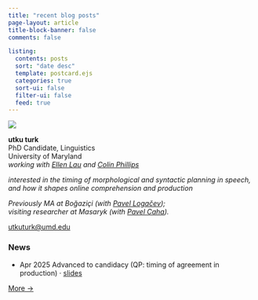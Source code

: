 ```yaml
---
title: "recent blog posts"
page-layout: article
title-block-banner: false
comments: false

listing:
  contents: posts
  sort: "date desc"
  template: postcard.ejs  
  categories: true
  sort-ui: false
  filter-ui: false
  feed: true
---
```


::: {.about-bio}

![](/images/utkuturkumd.jpeg){.about-photo}

**utku turk**  
PhD Candidate, Linguistics  
University of Maryland  
<i>working with <a href="https://www.ellenlau.net" target="_blank">Ellen Lau</a> and <a href="https://www.colinphillips.net" target="_blank">Colin Phillips</a></i>

<span class="about-research">
*interested in the timing of morphological and syntactic planning in speech, and how it shapes online comprehension and production*
</span>  

<span class="about-previous">
*Previously MA at Boğaziçi (with <a href = "https://github.com/plogacev" target="_blank">Pavel Logačev</a>);  
visiting researcher at Masaryk (with <a href = "https://www.muni.cz/en/people/53172-pavel-caha" target="_blank">Pavel Caha</a>).*
</span>  

[utkuturk@umd.edu](mailto:utkuturk@umd.edu)

:::

::: {.mobile-sidebar-news}
### News
- <time class="sidebar-news__date">Apr 2025</time> Advanced to candidacy (QP: timing of agreement in production) · [slides](/files/slides/qpTurk.pdf)

[More →](/news/){.sidebar-news__more}
:::